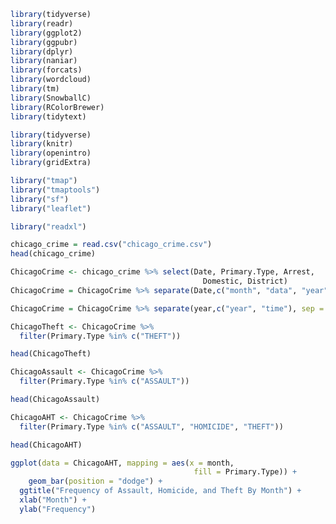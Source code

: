 
```r
library(tidyverse)
library(readr)
library(ggplot2)
library(ggpubr)
library(dplyr)
library(naniar)
library(forcats)
library(wordcloud)
library(tm)
library(SnowballC)
library(RColorBrewer)
library(tidytext)
```

```r
library(tidyverse)
library(knitr)
library(openintro)
library(gridExtra)
```
```r
library("tmap")
library("tmaptools")
library("sf")
library("leaflet")
```

```r
library("readxl")

chicago_crime = read.csv("chicago_crime.csv")
head(chicago_crime)
```

```r
ChicagoCrime <- chicago_crime %>% select(Date, Primary.Type, Arrest, 
                                           Domestic, District)
ChicagoCrime = ChicagoCrime %>% separate(Date,c("month", "data", "year"), sep = "/")

ChicagoCrime = ChicagoCrime %>% separate(year,c("year", "time"), sep = " ")
```

```r
ChicagoTheft <- ChicagoCrime %>% 
  filter(Primary.Type %in% c("THEFT"))

head(ChicagoTheft)
```

```r
ChicagoAssault <- ChicagoCrime %>% 
  filter(Primary.Type %in% c("ASSAULT"))

head(ChicagoAssault)
```

```r
ChicagoAHT <- ChicagoCrime %>%
  filter(Primary.Type %in% c("ASSAULT", "HOMICIDE", "THEFT"))

head(ChicagoAHT)
```


```r
ggplot(data = ChicagoAHT, mapping = aes(x = month, 
                                         fill = Primary.Type)) +
    geom_bar(position = "dodge") +
  ggtitle("Frequency of Assault, Homicide, and Theft By Month") + 
  xlab("Month") + 
  ylab("Frequency") 
```


